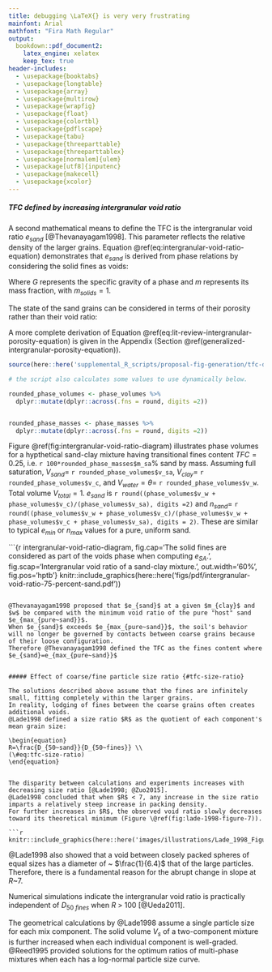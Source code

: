 ```yaml
---
title: debugging \LaTeX{} is very very frustrating
mainfont: Arial
mathfont: "Fira Math Regular"
output: 
  bookdown::pdf_document2:
    latex_engine: xelatex
    keep_tex: true
header-includes:
  - \usepackage{booktabs}
  - \usepackage{longtable}
  - \usepackage{array}
  - \usepackage{multirow}
  - \usepackage{wrapfig}
  - \usepackage{float}
  - \usepackage{colortbl}
  - \usepackage{pdflscape}
  - \usepackage{tabu}
  - \usepackage{threeparttable}
  - \usepackage{threeparttablex}
  - \usepackage[normalem]{ulem}
  - \usepackage[utf8]{inputenc}
  - \usepackage{makecell}
  - \usepackage{xcolor}
---
```


#####  TFC defined by increasing intergranular void ratio

A second mathematical means to define the TFC is the intergranular void ratio $e_{sand}$ [@Thevanayagam1998].
This parameter reflects the relative density of the larger grains.
Equation \@ref(eq:intergranular-void-ratio-equation) demonstrates that $e_{sand}$ is derived from phase relations by considering the solid fines as voids:

\begin{align}
e_{sand} &= \frac{V_{voids}}{V_{sand}} \nonumber \\
e_{sand} &= \frac{V_{clay} + V_{water}}{V_{sand}} \nonumber \\
e_{sand} &= \frac{\frac{m_{clay}}{G_{clay}} + \frac{m_{water}}{Gwater}}{\frac{m_{sand}}{G_{sand}}}; \quad m_{water} = w \cdot m_{solids} = w \cdot 1 = w \nonumber \\
e_{sand} &= \frac{\frac{m_{clay}}{G_{clay}} + \frac{{w}}{Gwater}}{\frac{m_{sand}}{G_{sand}}}
(\#eq:intergranular-void-ratio-equation)
\end{align}

Where $G$ represents the specific gravity of a phase and $m$ represents its mass fraction, with $m_{solids} = 1$.

The state of the sand grains can be considered in terms of their porosity rather than their void ratio:

\begin{align}
n_{sa}&=\frac{\frac{\left( m_{c_{mass-based}} \times  \rho_{bulk} \right)}{G_c}+\left( 1 - \frac{\rho_{bulk}}{G_s} \right)}{1}
(\#eq:lit-review-intergranular-porosity-equation)
\end{align}

A more complete derivation of Equation \@ref(eq:lit-review-intergranular-porosity-equation) is given in the Appendix (Section \@ref(generalized-intergranular-porosity-equation)).


```r
source(here::here('supplemental_R_scripts/proposal-fig-generation/tfc-drawings/drawing-intergranular-void-ratio-75-pct-sand.R'))

# the script also calculates some values to use dynamically below.

```


```r

rounded_phase_volumes <- phase_volumes %>%
  dplyr::mutate(dplyr::across(.fns = round, digits =2))


rounded_phase_masses <- phase_masses %>%
  dplyr::mutate(dplyr::across(.fns = round, digits =2))


```

Figure \@ref(fig:intergranular-void-ratio-diagram) illustrates phase volumes for a hypthetical sand-clay mixture having transitional fines content $TFC=0.25$, i.e. `r 100*rounded_phase_masses$m_sa`% sand by mass. <!-- and $w=$ `r round(phase_diagram_w, digits=3)`.  -->
Assuming full saturation, $V_{sand}=$ `r rounded_phase_volumes$v_sa`, $V_{clay}=$ `r rounded_phase_volumes$v_c`, and $V_{water}=\theta=$ `r rounded_phase_volumes$v_w`. Total volume $V_{total}=1$. $e_{sand}$ is `r round((phase_volumes$v_w + phase_volumes$v_c)/(phase_volumes$v_sa), digits =2)` and $n_{sand}=$ `r round((phase_volumes$v_w + phase_volumes$v_c)/(phase_volumes$v_w + phase_volumes$v_c + phase_volumes$v_sa), digits = 2)`.
These are similar to typical $e_{min}$ or $n_{max}$ values for a pure, uniform sand.

```{r intergranular-void-ratio-diagram, fig.cap='The solid fines are considered as part of the voids phase when computing $e_{SA}$.', fig.scap='Intergranular void ratio of a sand-clay mixture.', out.width='60%', fig.pos='hptb'}
knitr::include_graphics(here::here('figs/pdf/intergranular-void-ratio-75-percent-sand.pdf'))

```

@Thevanayagam1998 proposed that $e_{sand}$ at a given $m_{clay}$ and $w$ be compared with the minimum void ratio of the pure "host" sand $e_{max_{pure~sand}}$.
When $e_{sand}$ exceeds $e_{max_{pure~sand}}$, the soil's behavior will no longer be governed by contacts between coarse grains because of their loose configuration.
Therefore @Thevanayagam1998 defined the TFC as the fines content where $e_{sand}=e_{max_{pure~sand}}$


##### Effect of coarse/fine particle size ratio {#tfc-size-ratio}

The solutions described above assume that the fines are infinitely small, fitting completely within the larger grains.
In reality, lodging of fines between the coarse grains often creates additional voids.
@Lade1998 defined a size ratio $R$ as the quotient of each component's mean grain size:

\begin{equation}
R=\frac{D_{50~sand}}{D_{50~fines}} \\
(\#eq:tfc-size-ratio)
\end{equation}


The disparity between calculations and experiments increases with decreasing size ratio [@Lade1998; @Zuo2015].
@Lade1998 concluded that when $R$ < 7, any increase in the size ratio imparts a relatively steep increase in packing density.
For further increases in $R$, the observed void ratio slowly decreases toward its theoretical minimum (Figure \@ref(fig:lade-1998-figure-7)).

```r
knitr::include_graphics(here::here('images/illustrations/Lade_1998_Figure_7/Lade_1998_Figure_7.pdf'))
```

@Lade1998 also showed that a void between closely packed spheres of equal sizes has a diameter of ~ $\frac{1}{6.4}$ that of the large particles.
Therefore, there is a fundamental reason for the abrupt change in slope at $R$~7.

Numerical simulations indicate the intergranular void ratio is practically independent of $D_{50~fines}$ when $R$ > 100 [@Ueda2011].

The geometrical calculations by @Lade1998 assume a single particle size for each mix component.
The solid volume $V_s$ of a two-component mixture is further increased when each individual component is well-graded.
@Reed1995 provided solutions for the optimum ratios of multi-phase mixtures when each has a log-normal particle size curve.
